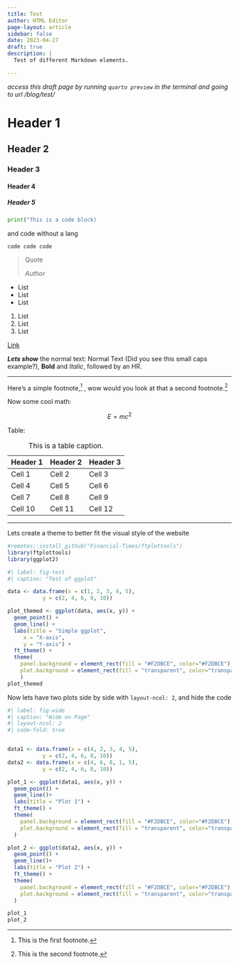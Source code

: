 ```yaml
---
title: Test
author: HTML Editor
page-layout: article
sidebar: false
date: 2023-04-27
draft: true
description: | 
  Test of different Markdown elements.

---
```

*access this draft page by running `quarto preview` in the terminal and going to url /blog/test/*

# Header 1

## Header 2

### Header 3

#### Header 4

##### Header 5

```python
print("This is a code block)
```

and code without a lang

```
code code code
```

> Quote
>
> *Author*

- List
- List
- List

1. List
2. List
3. List

[Link](https://www.google.com)

***Lets show*** the normal text: Normal Text (Did you see this small caps example?), **Bold** and  *Italic*, followed by an HR.

---

Here's a simple footnote,[^1] , wow would you look at that a second footnote.[^2]

[^2]: This is the second footnote.
[^1]: This is the first footnote.

Now some cool math:

$$
E = mc^2
$$

Table:

| Header 1 | Header 2 | Header 3 |
|----------|----------|----------|
| Cell 1   | Cell 2   | Cell 3   |
| Cell 4   | Cell 5   | Cell 6   |
| Cell 7   | Cell 8   | Cell 9   |
| Cell 10  | Cell 11  | Cell 12  |
: This is a table caption.

---

Lets create a theme to better fit the visual style of the website

```r
#remotes::install_github("Financial-Times/ftplottools")
library(ftplottools)
library(ggplot2)
```

```r
#| label: fig-test
#| caption: "Test of ggplot"

data <- data.frame(x = c(1, 2, 3, 4, 5),
           y = c(2, 4, 6, 8, 10))

plot_themed <- ggplot(data, aes(x, y)) +
  geom_point() +
  geom_line() +
  labs(title = "Simple ggplot",
     x = "X-axis",
     y = "Y-axis") +
  ft_theme() +
  theme(
    panel.background = element_rect(fill = "#F2DBCE", color="#F2DBCE"),
    plot.background = element_rect(fill = "transparent", color="transparent")
    ) 
plot_themed
```

Now lets have two plots side by side with `layout-ncol: 2`, and hide the code

```r
#| label: fig-wide
#| caption: "Wide on Page"
#| layout-ncol: 2
#| code-fold: true


data1 <- data.frame(x = c(4, 2, 3, 4, 5),
           y = c(2, 4, 6, 8, 10))
data2 <- data.frame(x = c(4, 6, 8, 1, 5),
           y = c(2, 4, 6, 8, 10))

plot_1 <- ggplot(data1, aes(x, y)) +
  geom_point() +
  geom_line()+
  labs(title = "Plot 1") +
  ft_theme() +
  theme(
    panel.background = element_rect(fill = "#F2DBCE", color="#F2DBCE"),
    plot.background = element_rect(fill = "transparent", color="transparent")
  )

plot_2 <- ggplot(data2, aes(x, y)) +
  geom_point() +
  geom_line()+
  labs(title = "Plot 2") +
  ft_theme() +
  theme(
    panel.background = element_rect(fill = "#F2DBCE", color="#F2DBCE"),
    plot.background = element_rect(fill = "transparent", color="transparent")
  )

plot_1
plot_2
```
